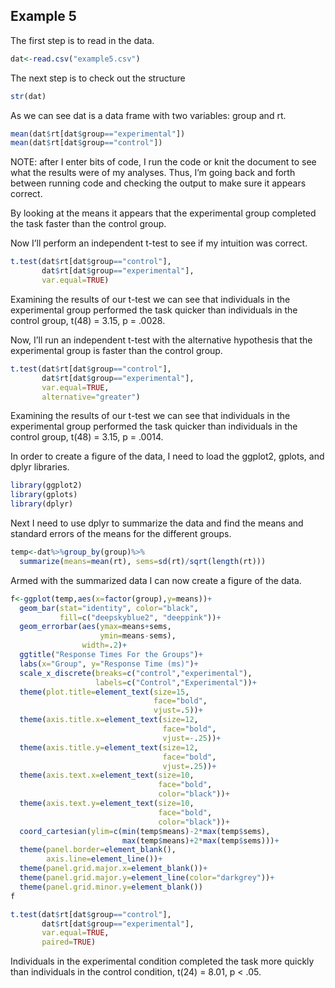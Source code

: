 ## Example 5

<!--
Set the working directory.
No Rchunk is needed to accomplish this.
-->

<!--
Read in the example5.csv data. For each of the following steps you
should preface your R commands with some plain English explanation.
-->

The first step is to read in the data.
```r
dat<-read.csv("example5.csv")
```
<!--
Check the structure of the data.
-->

The next step is to check out the structure

```r
str(dat)
```

As we can see dat is a data frame with two variables: group and rt.

<!--
Find the mean response times for the experimental and control groups
-->

```r
mean(dat$rt[dat$group=="experimental"])
mean(dat$rt[dat$group=="control"])
```

NOTE: after I enter bits of code, I run the code or knit the document
to see what the results were of my analyses. Thus, I'm going back and
forth between running code and checking the output to make sure it
appears correct.

By looking at the means it appears that the experimental group
completed the task faster than the control group.

<!--
Run an independent t-test to determine if the mean rt for the
experimental group is different from the mean rt from the control
group. Interpret the results of your analysis after you run it.
-->

Now I'll perform an independent t-test to see if my intuition was
correct.

```r
t.test(dat$rt[dat$group=="control"],
       dat$rt[dat$group=="experimental"],
       var.equal=TRUE)
```


Examining the results of our t-test we can see that individuals in
the experimental group performed the task quicker than individuals
in the control group, t(48) = 3.15, p = .0028.

<!--
Run another independent t-test with the alternative hypothesis that
the experimental group is faster than the control group. Interpret
the results of your analyses.
-->

Now, I'll run an independent t-test with the alternative hypothesis
that the experimental group is faster than the control group.

```r
t.test(dat$rt[dat$group=="control"],
       dat$rt[dat$group=="experimental"],
       var.equal=TRUE,
       alternative="greater")
```

Examining the results of our t-test we can see that individuals in
the experimental group performed the task quicker than individuals
in the control group, t(48) = 3.15, p = .0014.
<!--
Create a bar graph of the data.
-->

In order to create a figure of the data, I need to load the
ggplot2, gplots, and dplyr libraries.


```r
library(ggplot2)
library(gplots)
library(dplyr)
```

Next I need to use dplyr to summarize the data and find the means and
standard errors of the means for the different groups.

```r
temp<-dat%>%group_by(group)%>%
  summarize(means=mean(rt), sems=sd(rt)/sqrt(length(rt)))
```

Armed with the summarized data I can now create a figure of the data.

```r
f<-ggplot(temp,aes(x=factor(group),y=means))+
  geom_bar(stat="identity", color="black",
           fill=c("deepskyblue2", "deeppink"))+
  geom_errorbar(aes(ymax=means+sems,
                    ymin=means-sems),
                width=.2)+
  ggtitle("Response Times For the Groups")+
  labs(x="Group", y="Response Time (ms)")+
  scale_x_discrete(breaks=c("control","experimental"),
                   labels=c("Control","Experimental"))+
  theme(plot.title=element_text(size=15,
                                face="bold",
                                vjust=.5))+
  theme(axis.title.x=element_text(size=12,
                                  face="bold",
                                  vjust=-.25))+
  theme(axis.title.y=element_text(size=12,
                                  face="bold",
                                  vjust=.25))+
  theme(axis.text.x=element_text(size=10,
                                 face="bold",
                                 color="black"))+
  theme(axis.text.y=element_text(size=10,
                                 face="bold",
                                 color="black"))+
  coord_cartesian(ylim=c(min(temp$means)-2*max(temp$sems),
                         max(temp$means)+2*max(temp$sems)))+
  theme(panel.border=element_blank(),
        axis.line=element_line())+
  theme(panel.grid.major.x=element_blank())+
  theme(panel.grid.major.y=element_line(color="darkgrey"))+
  theme(panel.grid.minor.y=element_blank())
f
```

<!--
Conduct and interpret a two-tailed paired t-test on the data.
-->

```r
t.test(dat$rt[dat$group=="control"],
       dat$rt[dat$group=="experimental"],
       var.equal=TRUE,
       paired=TRUE)
```

Individuals in the experimental condition completed the task more
quickly than individuals in the control condition, t(24) = 8.01,
p < .05.
